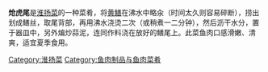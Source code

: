 {{unreferenced|time=2015-01-03T03:24:03+00:00}}
'''炝虎尾'''是[[淮扬菜|淮扬菜]]的一种菜肴，将[[黄鳝|黄鳝]]在沸水中略汆（时间太久则容易碎断），捞出划成鳝丝，取尾背部，再用沸水浇烫二次（或稍煮一二分钟），然后沥干水分，置于器皿中，另外煸炒蒜泥，连同作料浇在放好的鳝尾上。此菜鱼肉口感滑嫩、清爽，适宜夏季食用。

[[Category:淮扬菜|Category:淮扬菜]]
[[Category:鱼肉制品与鱼肉菜肴|Category:鱼肉制品与鱼肉菜肴]]
